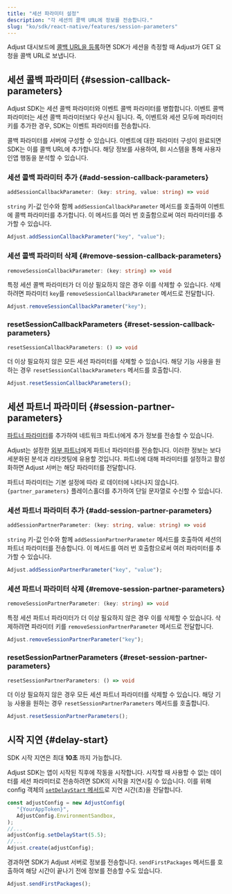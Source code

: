```yaml
---
title: "세션 파라미터 설정"
description: "각 세션의 콜백 URL에 정보를 전송합니다."
slug: "ko/sdk/react-native/features/session-parameters"
---
```


Adjust 대시보드에 [콜백 URL을 등록](https://help.adjust.com/ko/article/recommended-placeholders-callbacks)하면 SDK가 세션을 측정할 때 Adjust가 GET 요청을 콜백 URL로 보냅니다.

## 세션 콜백 파라미터 {#session-callback-parameters}

<Callout type="note">

Adjust SDK는 세션 콜백 파라미터와 이벤트 콜백 파라미터를 병합합니다. 이벤트 콜백 파라미터는 세션 콜백 파라미터보다 우선시 됩니다. 즉, 이벤트와 세션 모두에 파라미터 키를 추가한 경우, SDK는 이벤트 파라미터를 전송합니다.

</Callout>

콜백 파라미터를 서버에 구성할 수 있습니다. 이벤트에 대한 파라미터 구성이 완료되면 SDK는 이를 콜백 URL에 추가합니다. 해당 정보를 사용하여, BI 시스템을 통해 사용자 인앱 행동을 분석할 수 있습니다.

### 세션 콜백 파라미터 추가 {#add-session-callback-parameters}

<CodeBlock title="메서드 서명">

```ts
addSessionCallbackParameter: (key: string, value: string) => void
```

</CodeBlock>

`string` 키\-값 인수와 함께 `addSessionCallbackParameter` 메서드를 호출하여 이벤트에 콜백 파라미터를 추가합니다. 이 메서드를 여러 번 호출함으로써 여러 파라미터를 추가할 수 있습니다.

```jsx
Adjust.addSessionCallbackParameter("key", "value");
```

### 세션 콜백 파라미터 삭제 {#remove-session-callback-parameters}

<CodeBlock title="메서드 서명">

```ts
removeSessionCallbackParameter: (key: string) => void
```

</CodeBlock>

특정 세션 콜백 파라미터가 더 이상 필요하지 않은 경우 이를 삭제할 수 있습니다. 삭제하려면 파라미터 `key`를 `removeSessionCallbackParameter` 메서드로 전달합니다.

```jsx
Adjust.removeSessionCallbackParameter("key");
```

### resetSessionCallbackParameters {#reset-session-callback-parameters}

<CodeBlock title="메서드 서명">

```ts
resetSessionCallbackParameters: () => void
```

</CodeBlock>

더 이상 필요하지 않은 모든 세션 파라미터를 삭제할 수 있습니다. 해당 기능 사용을 원하는 경우 `resetSessionCallbackParameters` 메서드를 호출합니다.

```jsx
Adjust.resetSessionCallbackParameters();
```

## 세션 파트너 파라미터 {#session-partner-parameters}

[파트너 파라미터](https://help.adjust.com/ko/article/data-sharing-ad-network#map-parameters)를 추가하여 네트워크 파트너에게 추가 정보를 전송할 수 있습니다.

Adjust는 설정한 [외부 파트너](https://help.adjust.com/ko/article/integrated-partners)에게 파트너 파라미터를 전송합니다. 이러한 정보는 보다 세분화된 분석과 리타겟팅에 유용할 것입니다. 파트너에 대해 파라미터를 설정하고 활성화하면 Adjust 서버는 해당 파라미터를 전달합니다.

<Callout type="note">

파트너 파라미터는 기본 설정에 따라 로 데이터에 나타나지 않습니다. `{partner_parameters}` 플레이스홀더를 추가하여 단일 문자열로 수신할 수 있습니다.

</Callout>

### 세션 파트너 파라미터 추가 {#add-session-partner-parameters}

<CodeBlock title="메서드 서명">

```ts
addSessionPartnerParameter: (key: string, value: string) => void
```

</CodeBlock>

`string` 키\-값 인수와 함께 `addSessionPartnerParameter` 메서드를 호출하여 세션의 파트너 파라미터를 전송합니다. 이 메서드를 여러 번 호출함으로써 여러 파라미터를 추가할 수 있습니다.

```jsx
Adjust.addSessionPartnerParameter("key", "value");
```

### 세션 파트너 파라미터 삭제 {#remove-session-partner-parameters}

<CodeBlock title="메서드 서명">

```ts
removeSessionPartnerParameter: (key: string) => void
```

</CodeBlock>

특정 세션 파트너 파라미터가 더 이상 필요하지 않은 경우 이를 삭제할 수 있습니다. 삭제하려면 파라미터 키를 `removeSessionPartnerParameter` 메서드로 전달합니다.

```jsx
Adjust.removeSessionPartnerParameter("key");
```

### resetSessionPartnerParameters {#reset-session-partner-parameters}

<CodeBlock title="메서드 서명">

```ts
resetSessionPartnerParameters: () => void
```

</CodeBlock>

더 이상 필요하지 않은 경우 모든 세션 파트너 파라미터를 삭제할 수 있습니다. 해당 기능 사용을 원하는 경우 `resetSessionPartnerParameters` 메서드를 호출합니다.

```jsx
Adjust.resetSessionPartnerParameters();
```

## 시작 지연 {#delay-start}

<Callout type="note">

SDK 시작 지연은 최대 **10초** 까지 가능합니다.

</Callout>

Adjust SDK는 앱이 시작된 직후에 작동을 시작합니다. 시작할 때 사용할 수 없는 데이터를 세션 파라미터로 전송하려면 SDK의 시작을 지연시킬 수 있습니다. 이를 위해 config 객체의 [`setDelayStart` 메서드](/ko/sdk/react-native/configuration#delay-the-start-of-the-sdk)로 지연 시간\(초\)을 전달합니다.

```jsx
const adjustConfig = new AdjustConfig(
   "{YourAppToken}",
   AdjustConfig.EnvironmentSandbox,
);
//...
adjustConfig.setDelayStart(5.5);
//...
Adjust.create(adjustConfig);
```

경과하면 SDK가 Adjust 서버로 정보를 전송합니다. `sendFirstPackages` 메서드를 호출하여 해당 시간이 끝나기 전에 정보를 전송할 수도 있습니다.

```jsx
Adjust.sendFirstPackages();
```

